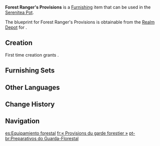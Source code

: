 {{Furnishing Infobox
|id             = 362234
|image          = Item Forest Ranger's Provisions.png
|category       = Small Furnishing
|subcategory    = Ornament
|quality        = 3
|adeptal_energy = 60
|load           = 85
|reduced_load   = 64
|description    = A backpack that's been filled to the brim. A must-have for [[Forest Rangers]] going on long missions. Supposedly, apart from commonly used tools, emergency rations, and containers to store specimens, the backpack also contains a tent that can be quickly pitched. If the Ranger finds an appropriate resting spot and doesn't need a tent, it can also serve as a thick carpet. Unfortunately, Forest Rangers seldom take this backpack with them due to the item's extreme weight.
|mention        = Forest Rangers
|blueprint      = Realm Depot
|source1        = 
}}
'''Forest Ranger's Provisions''' is a [[Furnishing]] item that can be used in the [[Serenitea Pot]].

The blueprint for Forest Ranger's Provisions is obtainable from the [[Realm Depot]] for {{Item|Realm Currency|24|x=160}}.

==Creation==
First time creation grants {{Item|Trust|24|x=60}}.
{{Recipe
|type = Creation
|time = 14h
|Fabric = 12
|sort = Fabric
}}

==Furnishing Sets==
{{Craft Usage|type=Furnishing Set}}

==Other Languages==
{{Other Languages
|default_hidden = 1
|en      = Forest Ranger's Provisions
|zhs     = 「巡林员的战备」
|zhs_rm  = "Xúnlín-yuán de Zhànbèi"
|zht     = 「巡林員的戰備」
|zht_rm  = "Xúnlín-yuán de Zhànbèi"
|ja      = 「レンジャーの装備」
|ja_rm   = "Renjaa no Soubi"
|ko      = 「숲의 순찰자의 준비」
|ko_rm   = "Sup-ui Sunchalja-ui Junbi"
|es      = Equipamiento forestal
|fr      = «&nbsp;Provisions du garde forestier&nbsp;»
|ru      = Провизия лесного дозорного
|th      = "การเตรียมพร้อมของเจ้าหน้าที่พิทักษ์ป่า"
|th_rm   = 
|vi      = Kiểm Lâm Tác Chiến
|de      = „Die Gefechtsbereitschaft des Waldhüters“
|id      = Persiapan Penjaga Hutan
|pt      = Preparativos do Guarda-Florestal
|tr      = Orman Muhafızının Erzakları
|it      = Provviste del guardaboschi
}}

==Change History==
{{Change History|3.2}}

==Navigation==
{{Furnishing Navbox|interior}}

[[es:Equipamiento forestal]]
[[fr:« Provisions du garde forestier »]]
[[pt-br:Preparativos do Guarda-Florestal]]